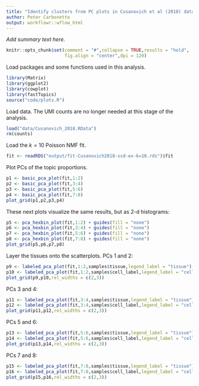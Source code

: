 ```yaml
---
title: "Identify clusters from PC plots in Cusanovich et al (2018) data"
author: Peter Carbonetto
output: workflowr::wflow_html
---
```


*Add summary text here.*

```r
knitr::opts_chunk$set(comment = "#",collapse = TRUE,results = "hold",
                      fig.align = "center",dpi = 120)
```
					  
Load packages and some functions used in this analysis.

```r
library(Matrix)
library(ggplot2)
library(cowplot)
library(fastTopics)
source("code/plots.R")
```

Load data. The UMI counts are no longer needed at this stage of the
analysis.

```r
load("data/Cusanovich_2018.RData")
rm(counts)
```

Load the $k = 10$ Poisson NMF fit.

```r
fit <- readRDS("output/fit-Cusanovich2018-scd-ex-k=10.rds")$fit
```

Plot PCs of the topic proportions.

```r
p1 <- basic_pca_plot(fit,1:2)
p2 <- basic_pca_plot(fit,3:4)
p3 <- basic_pca_plot(fit,5:6)
p4 <- basic_pca_plot(fit,7:8)
plot_grid(p1,p2,p3,p4)
```

These next plots visualize the same results, but as 2-d histograms:

```r
p5 <- pca_hexbin_plot(fit,1:2) + guides(fill = "none")
p6 <- pca_hexbin_plot(fit,3:4) + guides(fill = "none")
p7 <- pca_hexbin_plot(fit,5:6) + guides(fill = "none")
p8 <- pca_hexbin_plot(fit,7:8) + guides(fill = "none")
plot_grid(p5,p6,p7,p8)
```

Layer the tissues onto the scatterplots. PCs 1 and 2:

```r
p9 <- labeled_pca_plot(fit,1:2,samples$tissue,legend_label = "tissue")
p10 <- labeled_pca_plot(fit,1:2,samples$cell_label,legend_label = "cell_label")
plot_grid(p9,p10,rel_widths = c(2,3))
```

PCs 3 and 4:

```r
p11 <- labeled_pca_plot(fit,3:4,samples$tissue,legend_label = "tissue")
p12 <- labeled_pca_plot(fit,3:4,samples$cell_label,legend_label = "cell_label")
plot_grid(p11,p12,rel_widths = c(2,3))
```

PCs 5 and 6:

```r
p13 <- labeled_pca_plot(fit,5:6,samples$tissue,legend_label = "tissue")
p14 <- labeled_pca_plot(fit,5:6,samples$cell_label,legend_label = "cell_label")
plot_grid(p13,p14,rel_widths = c(2,3))
```

PCs 7 and 8:

```r
p15 <- labeled_pca_plot(fit,7:8,samples$tissue,legend_label = "tissue")
p16 <- labeled_pca_plot(fit,7:8,samples$cell_label,legend_label = "cell_label")
plot_grid(p15,p16,rel_widths = c(2,3))
```
